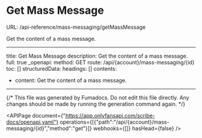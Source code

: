 # Get Mass Message
URL: /api-reference/mass-messaging/getMassMessage

Get the content of a mass message.

***

title: Get Mass Message
description: Get the content of a mass message.
full: true
_openapi:
method: GET
route: /api/{account}/mass-messaging/{id}
toc: []
structuredData:
headings: []
contents:

* content: Get the content of a mass message.

***

{/* This file was generated by Fumadocs. Do not edit this file directly. Any changes should be made by running the generation command again. */}

<APIPage document={"https://app.onlyfansapi.com/scribe-docs/openapi.yaml"} operations={[{"path":"/api/{account}/mass-messaging/{id}","method":"get"}]} webhooks={[]} hasHead={false} />
